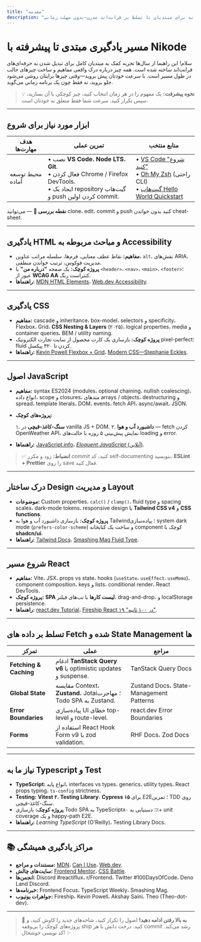 ```yaml
---
title: "مقدمه"
description: "راهنمای دوستانه برای مبتدیان تا تسلط بر فرانت‌اند مدرن—بدون مهلت زمانی."
---
```


# مسیر یادگیری مبتدی تا پیشرفته با Nikode

سلام! این راهنما از سال‌ها تجربه کمک به مبتدیان کامل برای تبدیل شدن به حرفه‌ای‌های فرانت‌اند ساخته شده است. همه چیز درباره درک واقعی مفاهیم و ساخت چیزهای جالب در طول مسیر است. با سرعت خودتان پیش بروید—وقتی چیزها برایتان روشن می‌شود جلو بروید، نه فقط چون یک برنامه زمانی می‌گوید.

> 💡 **نحوه پیشرفت:** یک مفهوم را در هر زمان انتخاب کنید، چیز کوچکی با آن بسازید، سپس تکرار کنید. سرعت شما فقط متعلق به خودتان است.

---

## ابزار مورد نیاز برای شروع

| هدف مهارت‌ها     | تمرین عملی                                                                                                                                         | منابع منتخب                                                                                                                                                                                                                             |
| ---------------- | -------------------------------------------------------------------------------------------------------------------------------------------------- | --------------------------------------------------------------------------------------------------------------------------------------------------------------------------------------------------------------------------------------- |
| محیط توسعه آماده | • نصب **VS Code**، **Node LTS**، **Git**.<br />• فعال کردن Chrome / Firefox DevTools.<br />• ایجاد یک repository گیت‌هاب و push کردن اولین commit. | • [VS Code "شروع کنید"](https://code.visualstudio.com/docs/introvideos/basics)<br />• [Oh My Zsh](https://ohmyz.sh/) (راحتی CLI)<br />• [گیت‌هاب Hello World Quickstart](https://docs.github.com/en/get-started/quickstart/hello-world) |

**نقطه بررسی 🔎** — می‌توانید clone، edit، commit و push کنید بدون خواندن cheat-sheet.

---

## یادگیری HTML و مباحث مربوطه به Accessibility

- **مفاهیم:** نقاط عطف معنایی، فرم‌ها، سلسله مراتب عناوین، `alt`، نقش‌های ARIA، مدیریت فوکوس، ترتیب خواندن منطقی.
- **پروژه کوچک:** یک صفحه **"درباره من"** با `<header>`، `<nav>`، `<main>`، `<footer>`؛ عبور از **WCAG AA** کنتراست رنگ.
- **راهنماها:** [MDN HTML Elements](https://developer.mozilla.org/en-US/docs/Web/HTML/Element)، [Web.dev Accessibility](https://web.dev/learn/accessibility/).

---

## یادگیری CSS

- **مفاهیم:** cascade و inheritance، box-model، selectors و specificity، Flexbox، Grid، **CSS Nesting & Layers** (۲۰۲۵)، logical properties، media و container queries، BEM / utility naming.
- **پروژه کوچک:** بازسازی یک کارت محصول از سایت تجارت الکترونیک pixel-perfect؛ fluid کردن تا ۳۲۰ پیکسل.
- **راهنماها:** [Kevin Powell Flexbox + Grid](https://www.youtube.com/@KevinPowell)، [Modern CSS—Stephanie Eckles](https://moderncss.dev/).

---

## اصول JavaScript

- **مفاهیم:** syntax ES2024 (modules، optional chaining، nullish coalescing)، انواع داده، scope و closures، متدهای arrays / objects، destructuring و spread، template literals، DOM، events، fetch API، async/await، JSON.
- **پروژه‌های کوچک:**

  ۱. **سنگ-کاغذ-قیچی** در vanilla JS + DOM.
  ۲. **داشبورد آب و هوا** — fetch کردن OpenWeather API، نمایش پیش‌بینی ۵ روزه با حالت‌های loading و error.

- **راهنماها:** [JavaScript.info](https://javascript.info/)، [_Eloquent JavaScript_ (آنلاین)](https://eloquentjavascript.net).

> ✅ **انضباط:** زود و مکرر commit کنید، کد self-documenting بنویسید، **ESLint + Prettier** را روی save فعال کنید.

---

## درک ساختار Design و مدیریت Layout

- **موضوعات:** Custom properties، `calc()` / `clamp()`، fluid type و spacing scales، dark-mode tokens، responsive design با **Tailwind CSS v4** و **CSS functions**.
- **پروژه کوچک:** بازسازی داشبورد آب و هوا به Tailwind؛ پیاده‌سازی system dark mode (`prefers-color-scheme`) و ساخت یک کتابخانه component کوچک با **shadcn/ui**.
- **راهنماها:** [Tailwind Docs](https://tailwindcss.com/docs)، [Smashing Mag Fluid Type](https://www.smashingmagazine.com/2022/01/modern-fluid-typography-css-clamp/).

---

## شروع مسیر React

- **مفاهیم:** Vite، JSX، props vs state، hooks (`useState`، `useEffect`، `useMemo`)، component composition، keys و lists، conditional render، React DevTools.
- **پروژه کوچک:** **SPA لیست کارها** با تب‌های فیلتر، drag-and-drop، و localStorage persistence.
- **راهنماها:** [react.dev Tutorial](https://react.dev/learn)، [Fireship React ۱۹ "در ۱۰۰ ثانیه"](https://youtu.be/).

---

## تسلط بر داده های Fetch شده و State Management ها

| تمرکز                  | عملی                                                            | مراجع                                   |
| ---------------------- | --------------------------------------------------------------- | --------------------------------------- |
| **Fetching & Caching** | ادغام **TanStack Query v6** با optimistic updates و suspense.   | TanStack Query Docs                     |
| **Global State**       | مقایسه Context، **Zustand**، Jotai؛ مهاجرت Todo SPA به Zustand. | Zustand Docs، State-Management Patterns |
| **Error Boundaries**   | پیاده‌سازی UI خطای top-level و route-level.                     | react.dev Error Boundaries              |
| **Forms**              | استفاده از React Hook Form v9 با zod validation.                | RHF Docs، Zod Docs                      |

---

## نیاز ما به Typescript و Test

- **TypeScript:** انواع پایه، interfaces vs types، generics، utility types، React props typing، `ts-config` strictness.
- **Testing:** **Vitest ۲**، **Testing Library**، **Cypress ۱۵** برای E2E؛ تمرین TDD روی سنگ-کاغذ-قیچی.
- **پروژه کوچک:** بازسازی Todo SPA به TypeScript؛ دستیابی به ۸۰٪+ unit coverage و یک happy-path E2E.
- **راهنماها:** _Learning TypeScript_ (O'Reilly)، Testing Library Docs.

---

## 📚 مراکز یادگیری همیشگی

- **مستندات و مراجع:** [MDN](https://developer.mozilla.org/)، [Can I Use](https://caniuse.com/)، [Web.dev](https://web.dev/).
- **سایت‌های چالش:** [Frontend Mentor](https://www.frontendmentor.io/)، [CSS Battle](https://cssbattle.dev/).
- **انجمن‌ها:** Discord #reactiflux، r/Frontend، Twitter #100DaysOfCode، Deno Land Discord.
- **خبرنامه‌ها:** Frontend Focus، TypeScript Weekly، Smashing Mag.
- **جواهرات یوتیوب:** Fireship، Kevin Powell، Akshay Saini، Theo (Theo-dot-dev).

---

> 🚀 **به بالا رفتن ادامه دهید!** اصول را تکرار کنید، شاخه‌های جدید را کاوش کنید، و پروژه‌های کوچک را بی‌وقفه ship کنید. درخت دانش با هر commit رشد می‌کند. کد نویسی خوشحال! ✨
